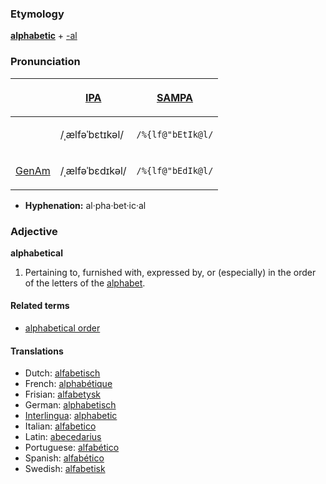 ===Etymology===
'''[[alphabetic]]''' + [[-al]]

===Pronunciation===
{| border=1 cellpadding=5
! !! [[w:IPA|IPA]] !! [[w:SAMPA|SAMPA]]
|-
!
| /ˌælfəˈbɛtɪkəl/ || <tt>/%{lf@"bEtIk@l/</tt>
|-
! [[GenAm]]
| /ˌælfəˈbɛdɪkəl/ || <tt>/%{lf@"bEdIk@l/</tt>
|}

*'''Hyphenation:''' al·pha·bet·ic·al

=== Adjective ===
'''alphabetical'''
# Pertaining to, furnished with, expressed by, or (especially) in the order of the letters of the [[alphabet]].
<!-- modified Webster 1913 def -->

====Related terms====
*[[alphabetical order]]

==== Translations ====
*Dutch: [[alfabetisch]]
*French: [[alphabétique]]
*Frisian: [[alfabetysk]]
*German: [[alphabetisch]]
*[[Interlingua]]: [[alphabetic]]
*Italian:  [[alfabetico]]
*Latin: [[abecedarius]]
*Portuguese: [[alfabético]]
*Spanish: [[alfabético]]
*Swedish: [[alfabetisk]]